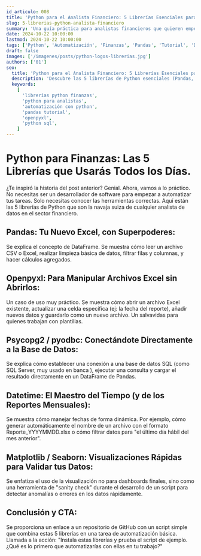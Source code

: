 ```yaml
---
id_articulo: 008
title: 'Python para el Analista Financiero: 5 Librerías Esenciales para Automatizar tu Día a Día'
slug: 5-librerias-python-analista-financiero
summary: 'Una guía práctica para analistas financieros que quieren empezar a automatizar con Python. Se presentan las 5 librerías indispensables y se muestran ejemplos concretos para tareas comunes.'
date: 2024-10-22 10:00:00
lastmod: 2024-10-22 10:00:00
tags: ['Python', 'Automatización', 'Finanzas', 'Pandas', 'Tutorial', 'Data Analytics']
draft: false
images: ['/imagenes/posts/python-logos-librerias.jpg']
authors: ['01']
seo:
  title: 'Python para el Analista Financiero: 5 Librerías Esenciales para Automatizar tu Día a Día'
  description: 'Descubre las 5 librerías de Python esenciales (Pandas, Openpyxl, etc.) para automatizar tus tareas como analista financiero. Guía práctica.'
  keywords:
    [
      'librerías python finanzas',
      'python para analistas',
      'automatización con python',
      'pandas tutorial',
      'openpyxl',
      'python sql',
    ]
---
```


# Python para Finanzas: Las 5 Librerías que Usarás Todos los Días.

¿Te inspiró la historia del post anterior? Genial. Ahora, vamos a lo práctico. No necesitas ser un desarrollador de software para empezar a automatizar tus tareas. Solo necesitas conocer las herramientas correctas.
Aquí están las 5 librerías de Python que son la navaja suiza de cualquier analista de datos en el sector financiero.

## Pandas: Tu Nuevo Excel, con Superpoderes:

Se explica el concepto de DataFrame. Se muestra cómo leer un archivo CSV o Excel, realizar limpieza básica de datos, filtrar filas y columnas, y hacer cálculos agregados.

## Openpyxl: Para Manipular Archivos Excel sin Abrirlos:

Un caso de uso muy práctico. Se muestra cómo abrir un archivo Excel existente, actualizar una celda específica (ej: la fecha del reporte), añadir nuevos datos y guardarlo como un nuevo archivo. Un salvavidas para quienes trabajan con plantillas.

## Psycopg2 / pyodbc: Conectándote Directamente a la Base de Datos:

Se explica cómo establecer una conexión a una base de datos SQL (como SQL Server, muy usado en banca ), ejecutar una consulta y cargar el resultado directamente en un DataFrame de Pandas.

## Datetime: El Maestro del Tiempo (y de los Reportes Mensuales):

Se muestra cómo manejar fechas de forma dinámica. Por ejemplo, cómo generar automáticamente el nombre de un archivo con el formato Reporte_YYYYMMDD.xlsx o cómo filtrar datos para "el último día hábil del mes anterior".

## Matplotlib / Seaborn: Visualizaciones Rápidas para Validar tus Datos:

Se enfatiza el uso de la visualización no para dashboards finales, sino como una herramienta de "sanity check" durante el desarrollo de un script para detectar anomalías o errores en los datos rápidamente.

## Conclusión y CTA:

Se proporciona un enlace a un repositorio de GitHub con un script simple que combina estas 5 librerías en una tarea de automatización básica. Llamada a la acción: "Instala estas librerías y prueba el script de ejemplo. ¿Qué es lo primero que automatizarías con ellas en tu trabajo?"
